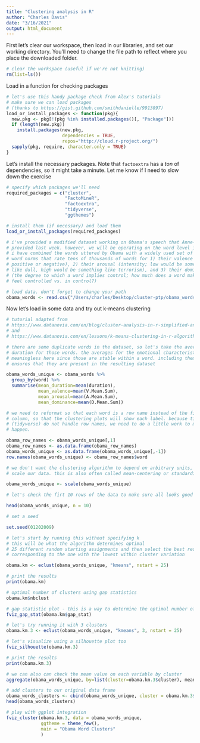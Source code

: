 ```yaml
---
title: "Clustering analysis in R"
author: "Charles Davis"
date: "3/16/2021"
output: html_document
---
```


First let's clear our workspace, then load in our libraries, and set our working directory. You'll need to
change the file path to reflect where you place the downloaded folder.

```r

# clear the workspace (useful if we're not knitting)
rm(list=ls())

```

Load in a function for checking packages

```r
# let's use this handy package check from Alex's tutorials
# make sure we can load packages 
# (thanks to https://gist.github.com/smithdanielle/9913897)
load_or_install_packages <- function(pkg){
  new.pkg <- pkg[!(pkg %in% installed.packages()[, "Package"])]
  if (length(new.pkg)) 
    install.packages(new.pkg, 
                     dependencies = TRUE,
                     repos="http://cloud.r-project.org/")
  sapply(pkg, require, character.only = TRUE)
}
```

Let's install the necessary packages. Note that `factoextra` has a *ton* of
dependencies, so it might take a minute. Let me know if I need to slow down the
exercise

```r

# specify which packages we'll need
required_packages = c("cluster",
                      "FactoMineR",
                      "factoextra",
                      "tidyverse",
                      "ggthemes")

# install them (if necessary) and load them
load_or_install_packages(required_packages)

# i've provided a modified dataset working on Obama's speech that Anne-Marie
# provided last week. however, we will be operating on the word level instead -
# i have combined the words uttered by Obama with a widely used set of affective
# word norms that rate tens of thousands of words for 1) their valence (i.e.
# positive or negative), 2) their arousal (intensity; low would be something
# like dull, high would be something like terrorism), and 3) their dominance
# (the degree to which a word implies control; how much does a word make you
# feel controlled vs. in control?)

# load data. don't forget to change your path
obama_words <- read.csv("/Users/charles/Desktop/cluster-ptp/obama_words.csv", stringsAsFactors = FALSE)

```
Now let's load in some data and try out k-means clustering

```r

# tutorial adapted from
# https://www.datanovia.com/en/blog/cluster-analysis-in-r-simplified-and-enhanced/
# and 
# https://www.datanovia.com/en/lessons/k-means-clustering-in-r-algorith-and-practical-examples/

# there are some duplicate words in the dataset, so let's take the average
# duration for those words. the averages for the emotional characteristics are
# meaningless here since those are stable within a word. including them only
# ensures that they are present in the resulting dataset

obama_words_unique <- obama_words %>% 
  group_by(word) %>%
  summarise(mean_duration=mean(duration),
            mean_valence=mean(V.Mean.Sum),
            mean_arousal=mean(A.Mean.Sum),
            mean_dominance=mean(D.Mean.Sum))

# we need to reformat so that each word is a row name instead of the first
# column, so that the clustering plots will show each label. because tibbles
# (tidyverse) do not handle row names, we need to do a little work to make this
# happen.

obama_row_names <- obama_words_unique[,1]
obama_row_names <- as.data.frame(obama_row_names)
obama_words_unique <- as.data.frame(obama_words_unique[,-1])
row.names(obama_words_unique) <- obama_row_names$word

# we don't want the clustering algorithm to depend on arbitrary units, so let's
# scale our data. this is also often called mean-centering or standardizing

obama_words_unique <- scale(obama_words_unique)

# let's check the firt 10 rows of the data to make sure all looks good

head(obama_words_unique, n = 10)

# set a seed

set.seed(01202009)

# let's start by running this without specifying k
# this will be what the algorithm determines optimal
# 25 different random starting assignments and then select the best results
# corresponding to the one with the lowest within cluster variation

obama.km <- eclust(obama_words_unique, "kmeans", nstart = 25)

# print the results
print(obama.km)

# optimal number of clusters using gap statistics
obama.km$nbclust

# gap statistic plot - this is a way to determine the optimal number of clusters. look for the "knee"
fviz_gap_stat(obama.km$gap_stat)

# let's try running it with 3 clusters
obama.km.3 <- eclust(obama_words_unique, "kmeans", 3, nstart = 25)

# let's visualize using a silhouette plot too
fviz_silhouette(obama.km.3)

# print the results
print(obama.km.3)

# we can also can check the mean value on each variable by cluster
aggregate(obama_words_unique, by=list(cluster=obama.km.3$cluster), mean)

# add clusters to our original data frame
obama_words_clusters <- cbind(obama_words_unique, cluster = obama.km.3$cluster)
head(obama_words_clusters)

# play with ggplot integration
fviz_cluster(obama.km.3, data = obama_words_unique,
             ggtheme = theme_few(),
             main = "Obama Word Clusters"
             )

```